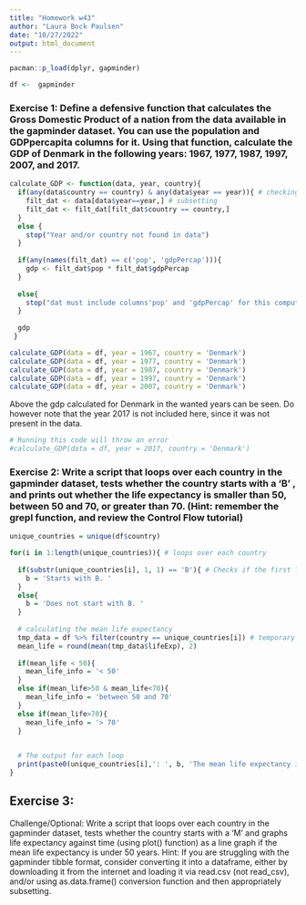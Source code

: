```yaml
---
title: "Homework w43"
author: "Laura Bock Paulsen"
date: "10/27/2022"
output: html_document
---
```


```r
pacman::p_load(dplyr, gapminder)
```

```r
df <-  gapminder
```

### Exercise 1: Define a defensive function that calculates the Gross Domestic Product of a nation from the data available in the gapminder dataset. You can use the population and GDPpercapita columns for it. Using that function, calculate the GDP of Denmark in the following years: 1967, 1977, 1987, 1997, 2007, and 2017.
```r
calculate_GDP <- function(data, year, country){
  if(any(data$country == country) & any(data$year == year)){ # checking if the year and country is in the data
    filt_dat <- data[data$year==year,] # subsetting
    filt_dat <- filt_dat[filt_dat$country == country,]
  }
  else {
    stop("Year and/or country not found in data")
  }
  
  if(any(names(filt_dat) == c('pop', 'gdpPercap'))){
    gdp <- filt_dat$pop * filt_dat$gdpPercap
  }
  
  else{
    stop("dat must include columns'pop' and 'gdpPercap' for this computation to continue")
  }
  
  gdp
 }
```

```r
calculate_GDP(data = df, year = 1967, country = 'Denmark')
calculate_GDP(data = df, year = 1977, country = 'Denmark')
calculate_GDP(data = df, year = 1987, country = 'Denmark')
calculate_GDP(data = df, year = 1997, country = 'Denmark')
calculate_GDP(data = df, year = 2007, country = 'Denmark')
```


Above the gdp calculated for Denmark in the wanted years can be seen. Do however note that the year 2017 is not included here, since it was not present in the data.
```r
# Running this code will throw an error 
#calculate_GDP(data = df, year = 2017, country = 'Denmark')
```


### Exercise 2: Write a script that loops over each country in the gapminder dataset, tests whether the country starts with a ‘B’ , and prints out whether the life expectancy is smaller than 50, between 50 and 70, or greater than 70. (Hint: remember the grepl function, and review the Control Flow tutorial)
```r
unique_countries = unique(df$country)

for(i in 1:length(unique_countries)){ # loops over each country
  
  if(substr(unique_countries[i], 1, 1) == 'B'){ # Checks if the first letter is  a B
    b = 'Starts with B. '             
  }
  else{
    b = 'Does not start with B. '
  }
  
  # calculating the mean life expectancy
  tmp_data = df %>% filter(country == unique_countries[i]) # temporary data with just one countries data
  mean_life = round(mean(tmp_data$lifeExp), 2)
  
  if(mean_life < 50){
    mean_life_info = '< 50'
  }
  else if(mean_life>50 & mean_life<70){
    mean_life_info = 'between 50 and 70'
  }
  else if(mean_life>70){
    mean_life_info = '> 70'
  }

  
  # The output for each loop
  print(paste0(unique_countries[i],': ', b, 'The mean life expectancy is: ', mean_life, ', which means that it is ', mean_life_info))
}
```


## Exercise 3:
Challenge/Optional: Write a script that loops over each country in the gapminder dataset, tests whether the country starts with a ‘M’ and graphs life expectancy against time (using plot() function) as a line graph if the mean life expectancy is under 50 years.
Hint: If you are struggling with the gapminder tibble format, consider converting it into a dataframe, either by downloading it from the internet and loading it via read.csv (not read_csv), and/or using as.data.frame() conversion function and then appropriately subsetting.